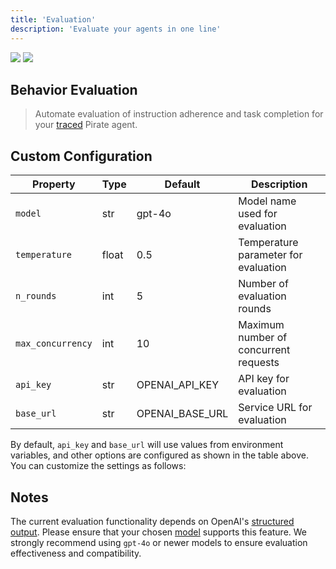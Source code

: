 ```yaml
---
title: 'Evaluation'
description: 'Evaluate your agents in one line'
---
```


<img className="block dark:hidden" src="/images/pirate-eval-example.png" />
<img className="hidden dark:block" src="/images/pirate-eval-example-dark.png" />

## Behavior Evaluation

> Automate evaluation of instruction adherence and task completion for your [traced](./trace) Pirate agent.

<PirateEval />

## Custom Configuration

| Property        | Type   | Default             | Description         |
|-----------------|--------|---------------------|---------------------|
| `model`         | str    | gpt-4o              | Model name used for evaluation |
| `temperature`   | float  | 0.5                 | Temperature parameter for evaluation |
| `n_rounds`      | int    | 5                   | Number of evaluation rounds |
| `max_concurrency` | int  | 10                  | Maximum number of concurrent requests |
| `api_key`       | str    | OPENAI_API_KEY      | API key for evaluation |
| `base_url`      | str    | OPENAI_BASE_URL     | Service URL for evaluation |

By default, `api_key` and `base_url` will use values from environment variables, and other options are configured as shown in the table above. You can customize the settings as follows:

<PirateCustomEval />

## Notes

<Warning>The current evaluation functionality depends on OpenAI's [structured output](https://platform.openai.com/docs/guides/structured-outputs). Please ensure that your chosen [model](https://platform.openai.com/docs/models) supports this feature. We strongly recommend using `gpt-4o` or newer models to ensure evaluation effectiveness and compatibility.</Warning>
